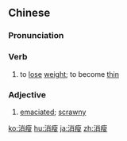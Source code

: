 ==Chinese==
{{zh-forms}}

===Pronunciation===
{{zh-pron
|m=xiāoshòu
|c=siu1 sau3
|mn=siau-sán
|cat=v,a
}}

===Verb===
{{zh-verb}}

# to [[lose]] [[weight]]; to become [[thin]]

===Adjective===
{{zh-adj}}

# [[emaciated]]; [[scrawny]]

[[ko:消瘦]]
[[hu:消瘦]]
[[ja:消瘦]]
[[zh:消瘦]]